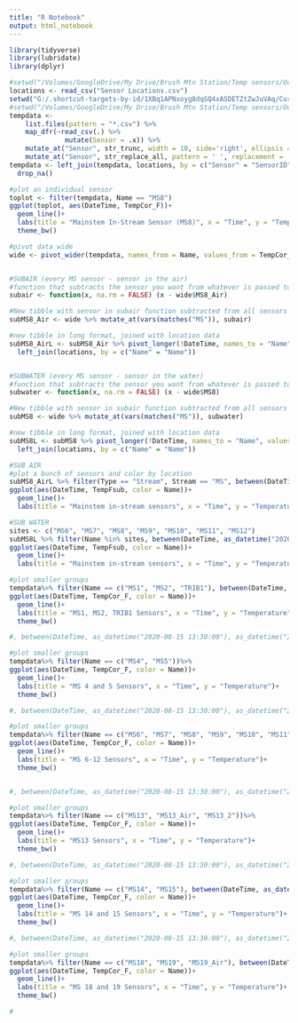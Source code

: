 ```yaml
---
title: "R Notebook"
output: html_notebook
---
```


```r
library(tidyverse)
library(lubridate)
library(dplyr)
```

```r
#setwd("/Volumes/GoogleDrive/My Drive/Brush Mtn Station/Temp sensors/Oct2_2020_download")
locations <- read_csv("Sensor Locations.csv")
setwd("G:/.shortcut-targets-by-id/1XBq1APNxoyg8dqSQ4xASDETZtZwJuVAq/CurrentTempData_15Jan2021")
#setwd("/Volumes/GoogleDrive/My Drive/Brush Mtn Station/Temp sensors/Oct2_2020_download/Corrected Temperature Files")
tempdata <-
    list.files(pattern = "*.csv") %>% 
    map_dfr(~read_csv(.) %>% 
              mutate(Sensor = .x)) %>%
    mutate_at("Sensor", str_trunc, width = 10, side='right', ellipsis = '') %>%
    mutate_at("Sensor", str_replace_all, pattern = ' ', replacement = '')
tempdata <- left_join(tempdata, locations, by = c("Sensor" = "SensorID"))%>%
  drop_na()
```
```r
#plot an individual sensor
toplot <- filter(tempdata, Name == "MS8")
ggplot(toplot, aes(DateTime, TempCor_F))+
  geom_line()+
  labs(title = "Mainstem In-Stream Sensor (MS8)", x = "Time", y = "Temperature")+
  theme_bw()
```

```r
#pivot data wide
wide <- pivot_wider(tempdata, names_from = Name, values_from = TempCor_F, DateTime)


#SUBAIR (every MS sensor - sensor in the air)
#function that subtracts the sensor you want from whatever is passed to it
subair <- function(x, na.rm = FALSE) (x - wide$MS8_Air)

#New tibble with sensor in subair function subtracted from all sensors
subMS8_Air <- wide %>% mutate_at(vars(matches("MS")), subair)

#new tibble in long format, joined with location data
subMS8_AirL <- subMS8_Air %>% pivot_longer(!DateTime, names_to = "Name", values_to = "TempFsub")  %>%
  left_join(locations, by = c("Name" = "Name"))


#SUBWATER (every MS sensor - sensor in the water)
#function that subtracts the sensor you want from whatever is passed to it
subwater <- function(x, na.rm = FALSE) (x - wide$MS8)

#New tibble with sensor in subair function subtracted from all sensors
subMS8 <- wide %>% mutate_at(vars(matches("MS")), subwater)

#new tibble in long format, joined with location data
subMS8L <- subMS8 %>% pivot_longer(!DateTime, names_to = "Name", values_to = "TempFsub")  %>%
  left_join(locations, by = c("Name" = "Name"))
```


```r
#SUB AIR
#plot a bunch of sensors and color by location
subMS8_AirL %>% filter(Type == "Stream", Stream == "MS", between(DateTime, as_datetime("2020-08-15 13:30:00"), as_datetime("2020-09-01 13:30:00")))%>%
ggplot(aes(DateTime, TempFsub, color = Name))+
  geom_line()+
  labs(title = "Mainstem in-stream sensors", x = "Time", y = "Temperature")

```

```r
#SUB WATER
sites <- c("MS6", "MS7", "MS8", "MS9", "MS10", "MS11", "MS12")
subMS8L %>% filter(Name %in% sites, between(DateTime, as_datetime("2020-08-15 13:30:00"), as_datetime("2020-09-01 13:30:00")))%>%
ggplot(aes(DateTime, TempFsub, color = Name))+
  geom_line()+
  labs(title = "Mainstem in-stream sensors", x = "Time", y = "Temperature")
```


```r
#plot smaller groups
tempdata%>% filter(Name == c("MS1", "MS2", "TRIB1"), between(DateTime, as_datetime("2020-09-15 13:30:00"), as_datetime("2020-10-01 13:30:00")))%>%
ggplot(aes(DateTime, TempCor_F, color = Name))+
  geom_line()+
  labs(title = "MS1, MS2, TRIB1 Sensors", x = "Time", y = "Temperature")+
  theme_bw()

#, between(DateTime, as_datetime("2020-08-15 13:30:00"), as_datetime("2020-09-01 13:30:00"))
```

```r
#plot smaller groups
tempdata%>% filter(Name == c("MS4", "MS5"))%>%
ggplot(aes(DateTime, TempCor_F, color = Name))+
  geom_line()+
  labs(title = "MS 4 and 5 Sensors", x = "Time", y = "Temperature")+
  theme_bw()

#, between(DateTime, as_datetime("2020-08-15 13:30:00"), as_datetime("2020-09-01 13:30:00"))
```



```r
#plot smaller groups
tempdata%>% filter(Name == c("MS6", "MS7", "MS8", "MS9", "MS10", "MS11", "MS12"), between(DateTime, as_datetime("2020-08-15 13:30:00"), as_datetime("2020-09-01 13:30:00")))%>%
ggplot(aes(DateTime, TempCor_F, color = Name))+
  geom_line()+
  labs(title = "MS 6-12 Sensors", x = "Time", y = "Temperature")+
  theme_bw()


#, between(DateTime, as_datetime("2020-08-15 13:30:00"), as_datetime("2020-09-01 13:30:00"))
```


```r
#plot smaller groups
tempdata%>% filter(Name == c("MS13", "MS13_Air", "MS13_2"))%>%
ggplot(aes(DateTime, TempCor_F, color = Name))+
  geom_line()+
  labs(title = "MS13 Sensors", x = "Time", y = "Temperature")+
  theme_bw()

#, between(DateTime, as_datetime("2020-08-15 13:30:00"), as_datetime("2020-09-01 13:30:00"))
```

```r
#plot smaller groups
tempdata%>% filter(Name == c("MS14", "MS15"), between(DateTime, as_datetime("2020-08-15 13:30:00"), as_datetime("2020-09-01 13:30:00")))%>%
ggplot(aes(DateTime, TempCor_F, color = Name))+
  geom_line()+
  labs(title = "MS 14 and 15 Sensors", x = "Time", y = "Temperature")+
  theme_bw()

#, between(DateTime, as_datetime("2020-08-15 13:30:00"), as_datetime("2020-09-01 13:30:00"))
```

```r
#plot smaller groups
tempdata%>% filter(Name == c("MS18", "MS19", "MS19_Air"), between(DateTime, as_datetime("2020-08-15 13:30:00"), as_datetime("2020-09-01 13:30:00")))%>%
ggplot(aes(DateTime, TempCor_F, color = Name))+
  geom_line()+
  labs(title = "MS 18 and 19 Sensors", x = "Time", y = "Temperature")+
  theme_bw()

#
```
